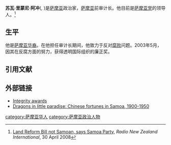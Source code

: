 '''苏瓦·里蒙尼·阿冲'''({{lang-en|Su'a Rimoni Ah Chong}}, {{bd|1954年||}})是[[萨摩亚|萨摩亚]]政治家，[[萨摩亚|萨摩亚]]前审计长。他目前是[[萨摩亚党|萨摩亚党]]的领导人。<ref>[http://www.rnzi.com/pages/news.php?op=read&id=39472 Land Reform Bill not Samoan, says Samoa Party], ''Radio New Zealand International'', 30 April 2008</ref>

==生平==
他是[[萨摩亚华人|萨摩亚华裔]]。在他担任审计长期间，他致力于反对[[腐败|腐败]]问题。2003年5月，因其在反腐方面的努力，获得透明国际组织的廉正奖。

== 引用文献 ==

<references/>

==外部链接==

* [https://web.archive.org/web/20070712122500/http://www.transparency.org/news_room/award/integrity_awards/integrity_award_winners/winners_2003 Integrity awards]
* [http://findarticles.com/p/articles/mi_m2375/is_n1_v32/ai_19898543 Dragons in little paradise: Chinese fortunes in Samoa, 1900-1950] {{Wayback|url=http://findarticles.com/p/articles/mi_m2375/is_n1_v32/ai_19898543 |date=20080322112246 }}

{{DEFAULTSORT:Ah Chong, Sua Rimoni}}
[[category:萨摩亚华人|category:萨摩亚华人]]
[[category:萨摩亚政治人物|category:萨摩亚政治人物]]